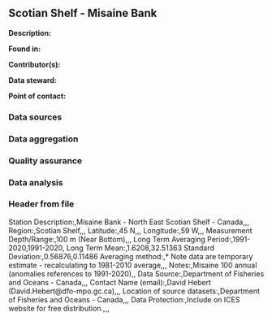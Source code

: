 ## Scotian Shelf - Misaine Bank

**Description:** 


**Found in:**

**Contributor(s):**

**Data steward:**

**Point of contact:**

### Data sources

### Data aggregation

### Quality assurance

### Data analysis

### Header from file
Station Description:,Misaine Bank - North East Scotian Shelf - Canada,,,
Region:,Scotian Shelf,,,
Latitude:,45 N,,,
Longitude:,59 W,,,
Measurement Depth/Range:,100 m (Near Bottom),,,
Long Term Averaging Period:,1991-2020,1991-2020,
Long Term Mean:,1.6208,32.51363
Standard Deviation:,0.56876,0.11486
Averaging method:,* Note data are temporary estimate - recalculating to 1981-2010 average,,,
Notes:,Misaine 100 annual (anomalies references to 1991-2020),,
Data Source:,Department of Fisheries and Oceans - Canada,,,
Contact Name (email):,David Hebert (David.Hebert@dfo-mpo.gc.ca),,,
Location of source datasets:,Department of Fisheries and Oceans - Canada,,,
Data Protection:,Include on ICES website for free distribution.,,,
